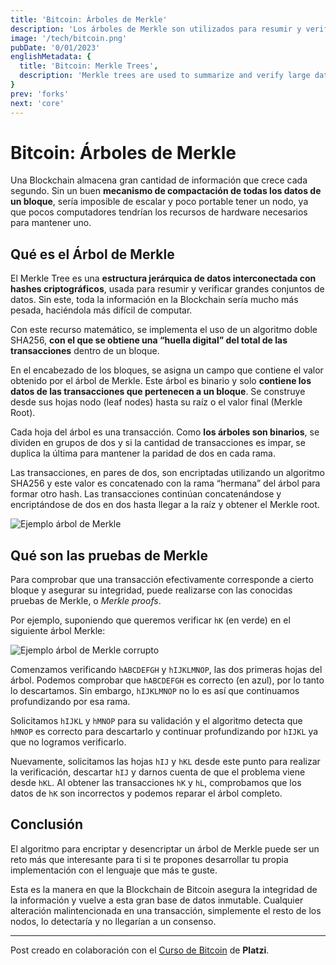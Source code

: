 ```yaml
---
title: 'Bitcoin: Árboles de Merkle'
description: 'Los árboles de Merkle son utilizados para resumir y verificar grandes conjuntos de datos. Sin este, toda la información en la Blockchain sería mucho más pesada, haciéndola más difícil de computar.'
image: '/tech/bitcoin.png'
pubDate: '0/01/2023'
englishMetadata: {
  title: 'Bitcoin: Merkle Trees',
  description: 'Merkle trees are used to summarize and verify large data sets. Without it, all the information on the Blockchain would be much heavier, making it more difficult to compute.'
}
prev: 'forks'
next: 'core'
---
```


# Bitcoin: Árboles de Merkle

Una Blockchain almacena gran cantidad de información que crece cada segundo. Sin un buen **mecanismo de compactación de todas los datos de un bloque**, sería imposible de escalar y poco portable tener un nodo, ya que pocos computadores tendrían los recursos de hardware necesarios para mantener uno.

## Qué es el Árbol de Merkle

El Merkle Tree es una **estructura jerárquica de datos interconectada con hashes criptográficos**, usada para resumir y verificar grandes conjuntos de datos. Sin este, toda la información en la Blockchain sería mucho más pesada, haciéndola más difícil de computar.

Con este recurso matemático, se implementa el uso de un algoritmo doble SHA256, **con el que se obtiene una “huella digital” del total de las transacciones** dentro de un bloque.

En el encabezado de los bloques, se asigna un campo que contiene el valor obtenido por el árbol de Merkle. Este árbol es binario y solo **contiene los datos de las transacciones que pertenecen a un bloque**. Se construye desde sus hojas nodo (leaf nodes) hasta su raíz o el valor final (Merkle Root).

Cada hoja del árbol es una transacción. Como **los árboles son binarios**, se dividen en grupos de dos y si la cantidad de transacciones es impar, se duplica la última para mantener la paridad de dos en cada rama.

Las transacciones, en pares de dos, son encriptadas utilizando un algoritmo SHA256 y este valor es concatenado con la rama “hermana” del árbol para formar otro hash. Las transacciones continúan concatenándose y encriptándose de dos en dos hasta llegar a la raíz y obtener el Merkle root.

![Ejemplo árbol de Merkle](/images/bitcoin-merkle-tree.webp)

## Qué son las pruebas de Merkle

Para comprobar que una transacción efectivamente corresponde a cierto bloque y asegurar su integridad, puede realizarse con las conocidas pruebas de Merkle, o *Merkle proofs*.

Por ejemplo, suponiendo que queremos verificar `hK` (en verde) en el siguiente árbol Merkle:

![Ejemplo árbol de Merkle corrupto](/images/bitcoin-merkle-tree-corrupted.webp)

Comenzamos verificando `hABCDEFGH` y `hIJKLMNOP`, las dos primeras hojas del árbol. Podemos comprobar que `hABCDEFGH` es correcto (en azul), por lo tanto lo descartamos. Sin embargo, `hIJKLMNOP` no lo es así que continuamos profundizando por esa rama.

Solicitamos `hIJKL` y `hMNOP` para su validación y el algoritmo detecta que `hMNOP` es correcto para descartarlo y continuar profundizando por `hIJKL` ya que no logramos verificarlo.

Nuevamente, solicitamos las hojas `hIJ` y `hKL` desde este punto para realizar la verificación, descartar `hIJ` y darnos cuenta de que el problema viene desde `hKL`. Al obtener las transacciones `hK` y `hL`, comprobamos que los datos de `hK` son incorrectos y podemos reparar el árbol completo.

## Conclusión

El algoritmo para encriptar y desencriptar un árbol de Merkle puede ser un reto más que interesante para ti si te propones desarrollar tu propia implementación con el lenguaje que más te guste.

Esta es la manera en que la Blockchain de Bitcoin asegura la integridad de la información y vuelve a esta gran base de datos inmutable. Cualquier alteración malintencionada en una transacción, simplemente el resto de los nodos, lo detectaría y no llegarían a un consenso.

---
Post creado en colaboración con el [Curso de Bitcoin](https://platzi.com/cursos/bitcoin-developers/) de **Platzi**.

